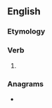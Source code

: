 ==English==

===Etymology===
{{suffix|chase|eth|lang=en}}

===Verb===
{{head|en|verb form}}

# {{en-archaic third-person singular of|chase}}

===Anagrams===
* {{anagrams|en|a=acehhst|Thaches|chetahs|hatches}}